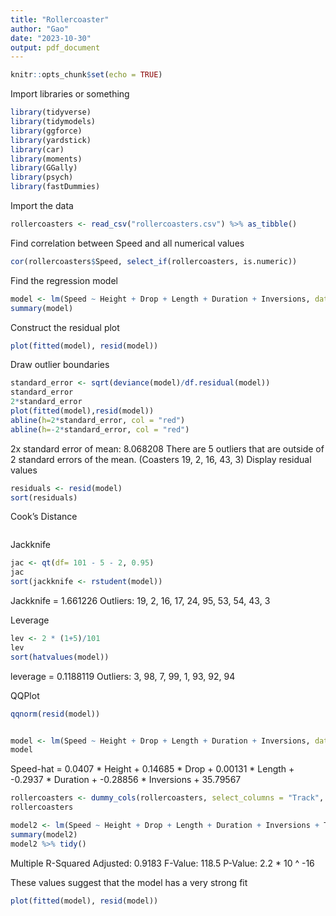 ```yaml
---
title: "Rollercoaster"
author: "Gao"
date: "2023-10-30"
output: pdf_document
---
```


```r
knitr::opts_chunk$set(echo = TRUE)
```

Import libraries or something

```r
library(tidyverse)
library(tidymodels)
library(ggforce)
library(yardstick)
library(car)
library(moments)
library(GGally)
library(psych)
library(fastDummies)
```

Import the data

```r
rollercoasters <- read_csv("rollercoasters.csv") %>% as_tibble()
```
Find correlation between Speed and all numerical values

```r
cor(rollercoasters$Speed, select_if(rollercoasters, is.numeric))
```

Find the regression model

```r
model <- lm(Speed ~ Height + Drop + Length + Duration + Inversions, data = rollercoasters)
summary(model)
```

Construct the residual plot

```r
plot(fitted(model), resid(model))
```
Draw outlier boundaries

```r
standard_error <- sqrt(deviance(model)/df.residual(model))
standard_error
2*standard_error
plot(fitted(model),resid(model))
abline(h=2*standard_error, col = "red")
abline(h=-2*standard_error, col = "red")
```

2x standard error of mean: 8.068208
There are 5 outliers that are outside of 2 standard errors of the mean. (Coasters 19, 2, 16, 43, 3)
Display residual values

```r
residuals <- resid(model)
sort(residuals)
```

Cook's Distance

```r

```


Jackknife

```r
jac <- qt(df= 101 - 5 - 2, 0.95)
jac
sort(jackknife <- rstudent(model))
```

Jackknife = 1.661226
Outliers: 19, 2, 16, 17, 24, 95, 53, 54, 43, 3

Leverage

```r
lev <- 2 * (1+5)/101
lev
sort(hatvalues(model))
```
leverage = 0.1188119
Outliers: 3, 98, 7, 99, 1, 93, 92, 94

QQPlot

```r
qqnorm(resid(model))
```

```r

```

```r
model <- lm(Speed ~ Height + Drop + Length + Duration + Inversions, data = rollercoasters)
model
```

Speed-hat = 0.0407 * Height + 0.14685 * Drop + 0.00131 * Length + -0.2937 * Duration + -0.28856 * Inversions + 35.79567

```r
rollercoasters <- dummy_cols(rollercoasters, select_columns = "Track", remove_first_dummy = TRUE)
rollercoasters
```

```r
model2 <- lm(Speed ~ Height + Drop + Length + Duration + Inversions + Track_Wood, data = rollercoasters)
summary(model2)
model2 %>% tidy()
```

Multiple R-Squared Adjusted: 0.9183
F-Value: 118.5
P-Value: 2.2 * 10 ^ -16

These values suggest that the model has a very strong fit

```r
plot(fitted(model), resid(model))
```

